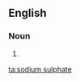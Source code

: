 ==English==

===Noun===
{{en-noun|sg=[[sodium]] [[sulphate]]|-}}

# {{alternative spelling of|sodium sulfate}}

[[ta:sodium sulphate]]
